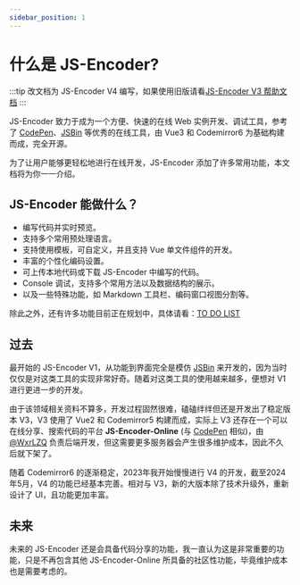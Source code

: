 ```yaml
---
sidebar_position: 1
---
```


# 什么是 JS-Encoder?

:::tip
改文档为 JS-Encoder V4 编写，如果使用旧版请看[JS-Encoder V3 帮助文档](http://docs.lliiooiill.cn/#/)
:::

JS-Encoder 致力于成为一个方便、快速的在线 Web 实例开发、调试工具，参考了 [CodePen](https://codepen.io/)、[JSBin](https://jsbin.com/) 等优秀的在线工具，由 Vue3 和 Codemirror6 为基础构建而成，完全开源。

为了让用户能够更轻松地进行在线开发，JS-Encoder 添加了许多常用功能，本文档将为你一一介绍。

## JS-Encoder 能做什么？

- 编写代码并实时预览。
- 支持多个常用预处理语言。
- 支持使用模板，可自定义，并且支持 Vue 单文件组件的开发。
- 丰富的个性化编码设置。
- 可上传本地代码或下载 JS-Encoder 中编写的代码。
- Console 调试，支持多个常用方法以及数据结构的展示。
- 以及一些特殊功能，如 Markdown 工具栏、编码窗口视图分割等。

除此之外，还有许多功能目前正在规划中，具体请看：[TO DO LIST](https://jsbin.com/)

## 过去

最开始的 JS-Encoder V1，从功能到界面完全是模仿 [JSBin](https://jsbin.com/) 来开发的，因为当时仅仅是对这类工具的实现非常好奇。随着对这类工具的使用越来越多，便想对 V1 进行更进一步的开发。

由于该领域相关资料不算多，开发过程固然很难，磕磕绊绊但还是开发出了稳定版本 V3，V3 使用了 Vue2 和 Codemirror5 构建而成，实际上 V3 还存在一个可以在线分享、搜索代码的平台 **JS-Encoder-Online** (与 [CodePen](https://codepen.io/) 相似)，由 [@WxrLZQ](https://github.com/WxrLZQ) 负责后端开发，但这需要更多服务器会产生很多维护成本，因此不久后就下架了。

随着 Codemirror6 的逐渐稳定，2023年我开始慢慢进行 V4 的开发，截至2024年5月，V4 的功能已经基本完善。相对与 V3，新的大版本除了技术升级外，重新设计了 UI，且功能更加丰富。

## 未来

未来的 JS-Encoder 还是会具备代码分享的功能，我一直认为这是非常重要的功能，只是不再包含其他 JS-Encoder-Online 所具备的社区性功能，毕竟维护成本也是需要考虑的。